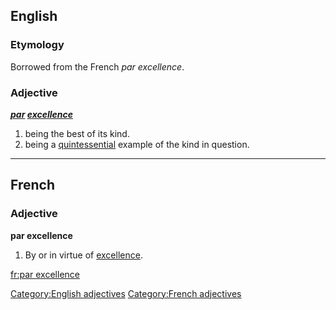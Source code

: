==English==

===Etymology===
Borrowed from the French ''par excellence''.

===Adjective===
'''''[[par]] [[excellence]]'''''

# being the best of its kind.
# being a [[quintessential]] example of the kind in question.

[[Category:English adjectives]]

----

==French==

===Adjective===
'''par excellence'''

# By or in virtue of [[excellence]].

[[Category:French adjectives]]

[[fr:par excellence]]